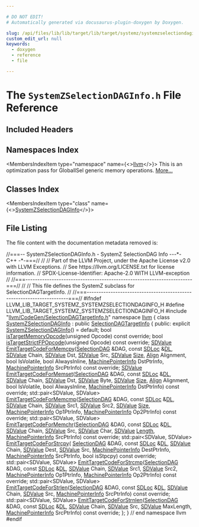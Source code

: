 ```yaml
---

# DO NOT EDIT!
# Automatically generated via docusaurus-plugin-doxygen by Doxygen.

slug: /api/files/lib/lib/target/lib/target/systemz/systemzselectiondaginfo-h
custom_edit_url: null
keywords:
  - doxygen
  - reference
  - file

---
```





# The `SystemZSelectionDAGInfo.h` File Reference

<DoxygenPage pluginConfig={pluginConfig}>



## Included Headers

<IncludesList>
<IncludesListItem
  filePath="llvm/CodeGen/SelectionDAGTargetInfo.h"
  permalink="/docs/api/files/include/include/llvm/include/llvm/codegen/selectiondagtargetinfo-h"
  isLocal="true" />
</IncludesList>

## Namespaces Index

<MembersIndex>

<MembersIndexItem
  type="namespace"
  name={<><a href="/docs/api/namespaces/llvm">llvm</a></>}>
This is an optimization pass for GlobalISel generic memory operations. <a href="/docs/api/namespaces/llvm/#details">More...</a>
</MembersIndexItem>

</MembersIndex>

## Classes Index

<MembersIndex>

<MembersIndexItem
  type="class"
  name={<><a href="/docs/api/classes/llvm/systemzselectiondaginfo">SystemZSelectionDAGInfo</a></>}>
</MembersIndexItem>

</MembersIndex>


## File Listing

The file content with the documentation metadata removed is:

<ProgramListing>

<Link id="l00001" /><CodeLine lineNumber="1"><Highlight kind="comment">//===-- SystemZSelectionDAGInfo.h - SystemZ SelectionDAG Info ---&#42;- C++ -&#42;-===//</Highlight><Highlight kind="normal"></Highlight></CodeLine>
<Link id="l00002" /><CodeLine lineNumber="2"><Highlight kind="normal"></Highlight><Highlight kind="comment">//</Highlight><Highlight kind="normal"></Highlight></CodeLine>
<Link id="l00003" /><CodeLine lineNumber="3"><Highlight kind="normal"></Highlight><Highlight kind="comment">// Part of the LLVM Project, under the Apache License v2.0 with LLVM Exceptions.</Highlight><Highlight kind="normal"></Highlight></CodeLine>
<Link id="l00004" /><CodeLine lineNumber="4"><Highlight kind="normal"></Highlight><Highlight kind="comment">// See https://llvm.org/LICENSE.txt for license information.</Highlight><Highlight kind="normal"></Highlight></CodeLine>
<Link id="l00005" /><CodeLine lineNumber="5"><Highlight kind="normal"></Highlight><Highlight kind="comment">// SPDX-License-Identifier: Apache-2.0 WITH LLVM-exception</Highlight><Highlight kind="normal"></Highlight></CodeLine>
<Link id="l00006" /><CodeLine lineNumber="6"><Highlight kind="normal"></Highlight><Highlight kind="comment">//</Highlight><Highlight kind="normal"></Highlight></CodeLine>
<Link id="l00007" /><CodeLine lineNumber="7"><Highlight kind="normal"></Highlight><Highlight kind="comment">//===----------------------------------------------------------------------===//</Highlight><Highlight kind="normal"></Highlight></CodeLine>
<Link id="l00008" /><CodeLine lineNumber="8"><Highlight kind="normal"></Highlight><Highlight kind="comment">//</Highlight><Highlight kind="normal"></Highlight></CodeLine>
<Link id="l00009" /><CodeLine lineNumber="9"><Highlight kind="normal"></Highlight><Highlight kind="comment">// This file defines the SystemZ subclass for SelectionDAGTargetInfo.</Highlight><Highlight kind="normal"></Highlight></CodeLine>
<Link id="l00010" /><CodeLine lineNumber="10"><Highlight kind="normal"></Highlight><Highlight kind="comment">//</Highlight><Highlight kind="normal"></Highlight></CodeLine>
<Link id="l00011" /><CodeLine lineNumber="11"><Highlight kind="normal"></Highlight><Highlight kind="comment">//===----------------------------------------------------------------------===//</Highlight><Highlight kind="normal"></Highlight></CodeLine>
<Link id="l00012" /><CodeLine lineNumber="12"><Highlight kind="normal"></Highlight></CodeLine>
<Link id="l00013" /><CodeLine lineNumber="13"><Highlight kind="normal"></Highlight><Highlight kind="preprocessor">#ifndef LLVM&#95;LIB&#95;TARGET&#95;SYSTEMZ&#95;SYSTEMZSELECTIONDAGINFO&#95;H</Highlight><Highlight kind="normal"></Highlight></CodeLine>
<Link id="l00014" /><CodeLine lineNumber="14"><Highlight kind="normal"></Highlight><Highlight kind="preprocessor">#define LLVM&#95;LIB&#95;TARGET&#95;SYSTEMZ&#95;SYSTEMZSELECTIONDAGINFO&#95;H</Highlight><Highlight kind="normal"></Highlight></CodeLine>
<Link id="l00015" /><CodeLine lineNumber="15"><Highlight kind="normal"></Highlight></CodeLine>
<Link id="l00016" /><CodeLine lineNumber="16"><Highlight kind="normal"></Highlight><Highlight kind="preprocessor">#include &quot;<a href="/docs/api/files/include/include/llvm/include/llvm/codegen/selectiondagtargetinfo-h">llvm/CodeGen/SelectionDAGTargetInfo.h</a>&quot;</Highlight><Highlight kind="normal"></Highlight></CodeLine>
<Link id="l00017" /><CodeLine lineNumber="17"><Highlight kind="normal"></Highlight></CodeLine>
<Link id="l00018" /><CodeLine lineNumber="18"><Highlight kind="normal"></Highlight><Highlight kind="keyword">namespace </Highlight><Highlight kind="normal"><a href="/docs/api/namespaces/llvm">llvm</a> &#123;</Highlight></CodeLine>
<Link id="l00019" /><CodeLine lineNumber="19"><Highlight kind="normal"></Highlight></CodeLine>
<Link id="l00020" /><CodeLine lineNumber="20" lineLink="/docs/api/classes/llvm/systemzselectiondaginfo"><Highlight kind="normal"></Highlight><Highlight kind="keyword">class </Highlight><Highlight kind="normal"><a href="/docs/api/classes/llvm/systemzselectiondaginfo/#a53d68091326d36cd635904e77346c37c">SystemZSelectionDAGInfo</a> : </Highlight><Highlight kind="keyword">public</Highlight><Highlight kind="normal"> <a href="/docs/api/classes/llvm/selectiondagtargetinfo/#ab0502306e2beb993aea908a84217c469">SelectionDAGTargetInfo</a> &#123;</Highlight></CodeLine>
<Link id="l00021" /><CodeLine lineNumber="21"><Highlight kind="normal"></Highlight><Highlight kind="keyword">public</Highlight><Highlight kind="normal">:</Highlight></CodeLine>
<Link id="l00022" /><CodeLine lineNumber="22" lineLink="/docs/api/classes/llvm/systemzselectiondaginfo/#a53d68091326d36cd635904e77346c37c"><Highlight kind="normal">  </Highlight><Highlight kind="keyword">explicit</Highlight><Highlight kind="normal"> <a href="/docs/api/classes/llvm/systemzselectiondaginfo/#a53d68091326d36cd635904e77346c37c">SystemZSelectionDAGInfo</a>() = </Highlight><Highlight kind="keywordflow">default</Highlight><Highlight kind="normal">;</Highlight></CodeLine>
<Link id="l00023" /><CodeLine lineNumber="23"><Highlight kind="normal"></Highlight></CodeLine>
<Link id="l00024" /><CodeLine lineNumber="24"><Highlight kind="normal">  </Highlight><Highlight kind="keywordtype">bool</Highlight><Highlight kind="normal"> <a href="/docs/api/classes/llvm/systemzselectiondaginfo/#af8168ae8efe34024194a776e87860081">isTargetMemoryOpcode</a>(</Highlight><Highlight kind="keywordtype">unsigned</Highlight><Highlight kind="normal"> Opcode) </Highlight><Highlight kind="keyword">const override</Highlight><Highlight kind="normal">;</Highlight></CodeLine>
<Link id="l00025" /><CodeLine lineNumber="25"><Highlight kind="normal"></Highlight></CodeLine>
<Link id="l00026" /><CodeLine lineNumber="26"><Highlight kind="normal">  </Highlight><Highlight kind="keywordtype">bool</Highlight><Highlight kind="normal"> <a href="/docs/api/classes/llvm/systemzselectiondaginfo/#a867b83a990ab9fa0f43a7130bf6136af">isTargetStrictFPOpcode</a>(</Highlight><Highlight kind="keywordtype">unsigned</Highlight><Highlight kind="normal"> Opcode) </Highlight><Highlight kind="keyword">const override</Highlight><Highlight kind="normal">;</Highlight></CodeLine>
<Link id="l00027" /><CodeLine lineNumber="27"><Highlight kind="normal"></Highlight></CodeLine>
<Link id="l00028" /><CodeLine lineNumber="28"><Highlight kind="normal">  <a href="/docs/api/classes/llvm/sdvalue">SDValue</a> <a href="/docs/api/classes/llvm/systemzselectiondaginfo/#aea4188595d6c22a178c85d5b67971dd2">EmitTargetCodeForMemcpy</a>(<a href="/docs/api/classes/llvm/selectiondag">SelectionDAG</a> &amp;DAG, </Highlight><Highlight kind="keyword">const</Highlight><Highlight kind="normal"> <a href="/docs/api/classes/llvm/sdloc">SDLoc</a> &amp;<a href="/docs/api/files/lib/lib/target/lib/target/arm/armslshardening-cpp/#ad467c4ab9119043f9b7750ab986be61a">DL</a>,</Highlight></CodeLine>
<Link id="l00029" /><CodeLine lineNumber="29"><Highlight kind="normal">                                  <a href="/docs/api/classes/llvm/sdvalue">SDValue</a> Chain, <a href="/docs/api/classes/llvm/sdvalue">SDValue</a> Dst, <a href="/docs/api/classes/llvm/sdvalue">SDValue</a> Src,</Highlight></CodeLine>
<Link id="l00030" /><CodeLine lineNumber="30"><Highlight kind="normal">                                  <a href="/docs/api/classes/llvm/sdvalue">SDValue</a> <a href="/docs/api/files/lib/lib/analysis/inlineorder-cpp/#a7ee6f0cb51c3b9056199e9a0001fe8c3a6f6cb72d544962fa333e2e34ce64f719">Size</a>, <a href="/docs/api/structs/llvm/align">Align</a> Alignment,</Highlight></CodeLine>
<Link id="l00031" /><CodeLine lineNumber="31"><Highlight kind="normal">                                  </Highlight><Highlight kind="keywordtype">bool</Highlight><Highlight kind="normal"> IsVolatile, </Highlight><Highlight kind="keywordtype">bool</Highlight><Highlight kind="normal"> AlwaysInline,</Highlight></CodeLine>
<Link id="l00032" /><CodeLine lineNumber="32"><Highlight kind="normal">                                  <a href="/docs/api/structs/llvm/machinepointerinfo">MachinePointerInfo</a> DstPtrInfo,</Highlight></CodeLine>
<Link id="l00033" /><CodeLine lineNumber="33"><Highlight kind="normal">                                  <a href="/docs/api/structs/llvm/machinepointerinfo">MachinePointerInfo</a> SrcPtrInfo) </Highlight><Highlight kind="keyword">const override</Highlight><Highlight kind="normal">;</Highlight></CodeLine>
<Link id="l00034" /><CodeLine lineNumber="34"><Highlight kind="normal"></Highlight></CodeLine>
<Link id="l00035" /><CodeLine lineNumber="35"><Highlight kind="normal">  <a href="/docs/api/classes/llvm/sdvalue">SDValue</a> <a href="/docs/api/classes/llvm/systemzselectiondaginfo/#a13c6fa8f5d32e17789ce621593b356e0">EmitTargetCodeForMemset</a>(<a href="/docs/api/classes/llvm/selectiondag">SelectionDAG</a> &amp;DAG, </Highlight><Highlight kind="keyword">const</Highlight><Highlight kind="normal"> <a href="/docs/api/classes/llvm/sdloc">SDLoc</a> &amp;<a href="/docs/api/files/lib/lib/target/lib/target/arm/armslshardening-cpp/#ad467c4ab9119043f9b7750ab986be61a">DL</a>,</Highlight></CodeLine>
<Link id="l00036" /><CodeLine lineNumber="36"><Highlight kind="normal">                                  <a href="/docs/api/classes/llvm/sdvalue">SDValue</a> Chain, <a href="/docs/api/classes/llvm/sdvalue">SDValue</a> Dst, <a href="/docs/api/classes/llvm/sdvalue">SDValue</a> Byte,</Highlight></CodeLine>
<Link id="l00037" /><CodeLine lineNumber="37"><Highlight kind="normal">                                  <a href="/docs/api/classes/llvm/sdvalue">SDValue</a> <a href="/docs/api/files/lib/lib/analysis/inlineorder-cpp/#a7ee6f0cb51c3b9056199e9a0001fe8c3a6f6cb72d544962fa333e2e34ce64f719">Size</a>, <a href="/docs/api/structs/llvm/align">Align</a> Alignment,</Highlight></CodeLine>
<Link id="l00038" /><CodeLine lineNumber="38"><Highlight kind="normal">                                  </Highlight><Highlight kind="keywordtype">bool</Highlight><Highlight kind="normal"> IsVolatile, </Highlight><Highlight kind="keywordtype">bool</Highlight><Highlight kind="normal"> AlwaysInline,</Highlight></CodeLine>
<Link id="l00039" /><CodeLine lineNumber="39"><Highlight kind="normal">                                  <a href="/docs/api/structs/llvm/machinepointerinfo">MachinePointerInfo</a> DstPtrInfo) </Highlight><Highlight kind="keyword">const override</Highlight><Highlight kind="normal">;</Highlight></CodeLine>
<Link id="l00040" /><CodeLine lineNumber="40"><Highlight kind="normal"></Highlight></CodeLine>
<Link id="l00041" /><CodeLine lineNumber="41"><Highlight kind="normal">  std::pair&lt;SDValue, SDValue&gt;</Highlight></CodeLine>
<Link id="l00042" /><CodeLine lineNumber="42"><Highlight kind="normal">  <a href="/docs/api/classes/llvm/systemzselectiondaginfo/#afd52870827d3865048a34de253e7890e">EmitTargetCodeForMemcmp</a>(<a href="/docs/api/classes/llvm/selectiondag">SelectionDAG</a> &amp;DAG, </Highlight><Highlight kind="keyword">const</Highlight><Highlight kind="normal"> <a href="/docs/api/classes/llvm/sdloc">SDLoc</a> &amp;<a href="/docs/api/files/lib/lib/target/lib/target/arm/armslshardening-cpp/#ad467c4ab9119043f9b7750ab986be61a">DL</a>, <a href="/docs/api/classes/llvm/sdvalue">SDValue</a> Chain,</Highlight></CodeLine>
<Link id="l00043" /><CodeLine lineNumber="43"><Highlight kind="normal">                          <a href="/docs/api/classes/llvm/sdvalue">SDValue</a> Src1, <a href="/docs/api/classes/llvm/sdvalue">SDValue</a> Src2, <a href="/docs/api/classes/llvm/sdvalue">SDValue</a> <a href="/docs/api/files/lib/lib/analysis/inlineorder-cpp/#a7ee6f0cb51c3b9056199e9a0001fe8c3a6f6cb72d544962fa333e2e34ce64f719">Size</a>,</Highlight></CodeLine>
<Link id="l00044" /><CodeLine lineNumber="44"><Highlight kind="normal">                          <a href="/docs/api/structs/llvm/machinepointerinfo">MachinePointerInfo</a> Op1PtrInfo,</Highlight></CodeLine>
<Link id="l00045" /><CodeLine lineNumber="45"><Highlight kind="normal">                          <a href="/docs/api/structs/llvm/machinepointerinfo">MachinePointerInfo</a> Op2PtrInfo) </Highlight><Highlight kind="keyword">const override</Highlight><Highlight kind="normal">;</Highlight></CodeLine>
<Link id="l00046" /><CodeLine lineNumber="46"><Highlight kind="normal"></Highlight></CodeLine>
<Link id="l00047" /><CodeLine lineNumber="47"><Highlight kind="normal">  std::pair&lt;SDValue, SDValue&gt;</Highlight></CodeLine>
<Link id="l00048" /><CodeLine lineNumber="48"><Highlight kind="normal">  <a href="/docs/api/classes/llvm/systemzselectiondaginfo/#a1451ff2e7eeaaf042e0e2b557bcaf242">EmitTargetCodeForMemchr</a>(<a href="/docs/api/classes/llvm/selectiondag">SelectionDAG</a> &amp;DAG, </Highlight><Highlight kind="keyword">const</Highlight><Highlight kind="normal"> <a href="/docs/api/classes/llvm/sdloc">SDLoc</a> &amp;<a href="/docs/api/files/lib/lib/target/lib/target/arm/armslshardening-cpp/#ad467c4ab9119043f9b7750ab986be61a">DL</a>, <a href="/docs/api/classes/llvm/sdvalue">SDValue</a> Chain,</Highlight></CodeLine>
<Link id="l00049" /><CodeLine lineNumber="49"><Highlight kind="normal">                          <a href="/docs/api/classes/llvm/sdvalue">SDValue</a> Src, <a href="/docs/api/classes/llvm/sdvalue">SDValue</a> Char, <a href="/docs/api/classes/llvm/sdvalue">SDValue</a> <a href="/docs/api/namespaces/llvm/#a05f5b9a11bdcc5feba62899f95dcf878af6d9f1c7b49b7601fae6a545002a6763">Length</a>,</Highlight></CodeLine>
<Link id="l00050" /><CodeLine lineNumber="50"><Highlight kind="normal">                          <a href="/docs/api/structs/llvm/machinepointerinfo">MachinePointerInfo</a> SrcPtrInfo) </Highlight><Highlight kind="keyword">const override</Highlight><Highlight kind="normal">;</Highlight></CodeLine>
<Link id="l00051" /><CodeLine lineNumber="51"><Highlight kind="normal"></Highlight></CodeLine>
<Link id="l00052" /><CodeLine lineNumber="52"><Highlight kind="normal">  std::pair&lt;SDValue, SDValue&gt; <a href="/docs/api/classes/llvm/systemzselectiondaginfo/#adec77c8a24d9d1b33fc560cf51556661">EmitTargetCodeForStrcpy</a>(</Highlight></CodeLine>
<Link id="l00053" /><CodeLine lineNumber="53"><Highlight kind="normal">      <a href="/docs/api/classes/llvm/selectiondag">SelectionDAG</a> &amp;DAG, </Highlight><Highlight kind="keyword">const</Highlight><Highlight kind="normal"> <a href="/docs/api/classes/llvm/sdloc">SDLoc</a> &amp;<a href="/docs/api/files/lib/lib/target/lib/target/arm/armslshardening-cpp/#ad467c4ab9119043f9b7750ab986be61a">DL</a>, <a href="/docs/api/classes/llvm/sdvalue">SDValue</a> Chain, <a href="/docs/api/classes/llvm/sdvalue">SDValue</a> Dest,</Highlight></CodeLine>
<Link id="l00054" /><CodeLine lineNumber="54"><Highlight kind="normal">      <a href="/docs/api/classes/llvm/sdvalue">SDValue</a> Src, <a href="/docs/api/structs/llvm/machinepointerinfo">MachinePointerInfo</a> DestPtrInfo,</Highlight></CodeLine>
<Link id="l00055" /><CodeLine lineNumber="55"><Highlight kind="normal">      <a href="/docs/api/structs/llvm/machinepointerinfo">MachinePointerInfo</a> SrcPtrInfo, </Highlight><Highlight kind="keywordtype">bool</Highlight><Highlight kind="normal"> isStpcpy) </Highlight><Highlight kind="keyword">const override</Highlight><Highlight kind="normal">;</Highlight></CodeLine>
<Link id="l00056" /><CodeLine lineNumber="56"><Highlight kind="normal"></Highlight></CodeLine>
<Link id="l00057" /><CodeLine lineNumber="57"><Highlight kind="normal">  std::pair&lt;SDValue, SDValue&gt;</Highlight></CodeLine>
<Link id="l00058" /><CodeLine lineNumber="58"><Highlight kind="normal">  <a href="/docs/api/classes/llvm/systemzselectiondaginfo/#a5cb10805f70577c5734b2510dd285616">EmitTargetCodeForStrcmp</a>(<a href="/docs/api/classes/llvm/selectiondag">SelectionDAG</a> &amp;DAG, </Highlight><Highlight kind="keyword">const</Highlight><Highlight kind="normal"> <a href="/docs/api/classes/llvm/sdloc">SDLoc</a> &amp;<a href="/docs/api/files/lib/lib/target/lib/target/arm/armslshardening-cpp/#ad467c4ab9119043f9b7750ab986be61a">DL</a>, <a href="/docs/api/classes/llvm/sdvalue">SDValue</a> Chain,</Highlight></CodeLine>
<Link id="l00059" /><CodeLine lineNumber="59"><Highlight kind="normal">                          <a href="/docs/api/classes/llvm/sdvalue">SDValue</a> Src1, <a href="/docs/api/classes/llvm/sdvalue">SDValue</a> Src2,</Highlight></CodeLine>
<Link id="l00060" /><CodeLine lineNumber="60"><Highlight kind="normal">                          <a href="/docs/api/structs/llvm/machinepointerinfo">MachinePointerInfo</a> Op1PtrInfo,</Highlight></CodeLine>
<Link id="l00061" /><CodeLine lineNumber="61"><Highlight kind="normal">                          <a href="/docs/api/structs/llvm/machinepointerinfo">MachinePointerInfo</a> Op2PtrInfo) </Highlight><Highlight kind="keyword">const override</Highlight><Highlight kind="normal">;</Highlight></CodeLine>
<Link id="l00062" /><CodeLine lineNumber="62"><Highlight kind="normal"></Highlight></CodeLine>
<Link id="l00063" /><CodeLine lineNumber="63"><Highlight kind="normal">  std::pair&lt;SDValue, SDValue&gt;</Highlight></CodeLine>
<Link id="l00064" /><CodeLine lineNumber="64"><Highlight kind="normal">  <a href="/docs/api/classes/llvm/systemzselectiondaginfo/#a2d841a39cc0b8f470a8347bb79d45ec7">EmitTargetCodeForStrlen</a>(<a href="/docs/api/classes/llvm/selectiondag">SelectionDAG</a> &amp;DAG, </Highlight><Highlight kind="keyword">const</Highlight><Highlight kind="normal"> <a href="/docs/api/classes/llvm/sdloc">SDLoc</a> &amp;<a href="/docs/api/files/lib/lib/target/lib/target/arm/armslshardening-cpp/#ad467c4ab9119043f9b7750ab986be61a">DL</a>, <a href="/docs/api/classes/llvm/sdvalue">SDValue</a> Chain,</Highlight></CodeLine>
<Link id="l00065" /><CodeLine lineNumber="65"><Highlight kind="normal">                          <a href="/docs/api/classes/llvm/sdvalue">SDValue</a> Src,</Highlight></CodeLine>
<Link id="l00066" /><CodeLine lineNumber="66"><Highlight kind="normal">                          <a href="/docs/api/structs/llvm/machinepointerinfo">MachinePointerInfo</a> SrcPtrInfo) </Highlight><Highlight kind="keyword">const override</Highlight><Highlight kind="normal">;</Highlight></CodeLine>
<Link id="l00067" /><CodeLine lineNumber="67"><Highlight kind="normal"></Highlight></CodeLine>
<Link id="l00068" /><CodeLine lineNumber="68"><Highlight kind="normal">  std::pair&lt;SDValue, SDValue&gt;</Highlight></CodeLine>
<Link id="l00069" /><CodeLine lineNumber="69"><Highlight kind="normal">  <a href="/docs/api/classes/llvm/systemzselectiondaginfo/#a6f20163a74746a3592d5a323eb28129f">EmitTargetCodeForStrnlen</a>(<a href="/docs/api/classes/llvm/selectiondag">SelectionDAG</a> &amp;DAG, </Highlight><Highlight kind="keyword">const</Highlight><Highlight kind="normal"> <a href="/docs/api/classes/llvm/sdloc">SDLoc</a> &amp;<a href="/docs/api/files/lib/lib/target/lib/target/arm/armslshardening-cpp/#ad467c4ab9119043f9b7750ab986be61a">DL</a>, <a href="/docs/api/classes/llvm/sdvalue">SDValue</a> Chain,</Highlight></CodeLine>
<Link id="l00070" /><CodeLine lineNumber="70"><Highlight kind="normal">                           <a href="/docs/api/classes/llvm/sdvalue">SDValue</a> Src, <a href="/docs/api/classes/llvm/sdvalue">SDValue</a> MaxLength,</Highlight></CodeLine>
<Link id="l00071" /><CodeLine lineNumber="71"><Highlight kind="normal">                           <a href="/docs/api/structs/llvm/machinepointerinfo">MachinePointerInfo</a> SrcPtrInfo) </Highlight><Highlight kind="keyword">const override</Highlight><Highlight kind="normal">;</Highlight></CodeLine>
<Link id="l00072" /><CodeLine lineNumber="72"><Highlight kind="normal">&#125;;</Highlight></CodeLine>
<Link id="l00073" /><CodeLine lineNumber="73"><Highlight kind="normal"></Highlight></CodeLine>
<Link id="l00074" /><CodeLine lineNumber="74"><Highlight kind="normal">&#125; </Highlight><Highlight kind="comment">// end namespace llvm</Highlight><Highlight kind="normal"></Highlight></CodeLine>
<Link id="l00075" /><CodeLine lineNumber="75"><Highlight kind="normal"></Highlight></CodeLine>
<Link id="l00076" /><CodeLine lineNumber="76"><Highlight kind="normal"></Highlight><Highlight kind="preprocessor">#endif</Highlight></CodeLine>

</ProgramListing>


</DoxygenPage>
